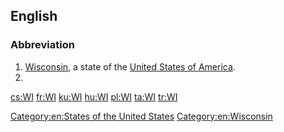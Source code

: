 {{also|wi|WI|wI|wi'|wī|Wī}}
==English==

===Abbreviation===
{{rfc-header|Abbreviation}}
{{head|en|abbreviation}}

# [[Wisconsin]], a state of the [[United States of America]].
# {{w|Women's Institute}}

[[Category:en:States of the United States]]
[[Category:en:Wisconsin]]

[[cs:WI]]
[[fr:WI]]
[[ku:WI]]
[[hu:WI]]
[[pl:WI]]
[[ta:WI]]
[[tr:WI]]